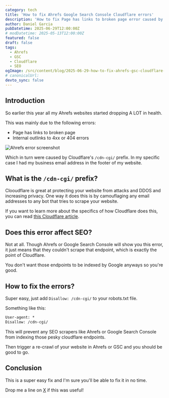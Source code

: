 ```yaml
---
category: tech
title: 'How to fix Ahrefs Google Search Console Cloudflare errors'
description: 'How to fix Page has links to broken page error caused by Cloudflare /cdn-cgi/'
author: Daniel Garcia
pubDatetime: 2025-06-29T12:00:00Z
# modDatetime: 2025-05-13T12:00:00Z
featured: false
draft: false
tags:
  - Ahrefs
  - GSC
  - Cloudflare
  - SEO
ogImage: /src/content/blog/2025-06-29-how-to-fix-ahrefs-gsc-cloudflare-errors/cover.png
# canonicalUrl:
devto_sync: false
---
```



## Introduction

So earlier this year all my Ahrefs websites started dropping A LOT in health.

This was mainly due to the following errors:

- Page has links to broken page
- Internal outlinks to 4xx or 404 errors

![Ahrefs error screenshot](./ahrefs-error.png)

Which in turn were caused by Cloudflare's `/cdn-cgi/` prefix. In my specific case I had my business email address in the footer of my website.

## What is the `/cdn-cgi/` prefix?

Clooudflare is great at protecting your website from attacks and DDOS and increasing privacy. One way it does this is by camouflaging any email addresses to any bot that tries to scrape your website.

If you want to learn more about the specifics of how Cloudflare does this, you can read [this Cloudflare article](https://developers.cloudflare.com/fundamentals/reference/cdn-cgi-endpoint/).

## Does this error affect SEO?

Not at all. Though Ahrefs or Google Search Console will show you this error, it just means that they couldn't scrape that endpoint, which is exactly the point of Cloudflare.

You don't want those endpoints to be indexed by Google anyways so you're good.

## How to fix the errors?

Super easy, just add `Disallow: /cdn-cgi/` to your robots.txt file.

Something like this:

```txt
User-agent: *
Disallow: /cdn-cgi/
```

This will prevent any SEO scrapers like Ahrefs or Google Search Console from indexing those pesky cloudflare endpoints.

Then trigger a re-crawl of your website in Ahrefs or GSC and you should be good to go.

<NewsletterSignup client:visible />

## Conclusion

This is a super easy fix and I'm sure you'll be able to fix it in no time.

Drop me a line on [X](https://x.com/onticdani) if this was useful!
